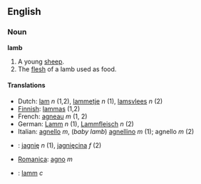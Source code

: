 ==English==
===Noun===
'''lamb'''

#A young [[sheep]].
#The [[flesh]] of a lamb used as food.

====Translations====
*Dutch: [[lam]] ''n'' (1,2), [[lammetje]] ''n'' (1), [[lamsvlees]] ''n'' (2)
*[[Finnish]]: [[lammas]] (1,2)
*French: [[agneau]] ''m'' (1, 2)
*German: [[Lamm]] ''n'' (1), [[Lammfleisch]] ''n'' (2)
*Italian: [[agnello]] ''m'', (''baby lamb'') [[agnellino]] ''m'' (1); agnello ''m'' (2)
*{{pl}}: [[jagnię]] ''n'' (1), [[jagnięcina]] ''f'' (2)
*[[Romanica]]: [[agno]] ''m''
*{{sv}}: [[lamm]] ''c''
